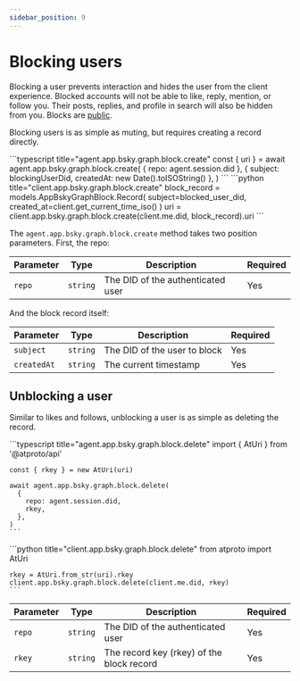 ```yaml
---
sidebar_position: 9
---
```



# Blocking users

Blocking a user prevents interaction and hides the user from the client experience. Blocked accounts will not be able to like, reply, mention, or follow you. Their posts, replies, and profile in search will also be hidden from you. Blocks are [public](/blog/block-implementation).

Blocking users is as simple as muting, but requires creating a record directly.

<Tabs groupId="sdk">
  <TabItem value="ts" label="Typescript">
    ```typescript title="agent.app.bsky.graph.block.create"
    const { uri } = await agent.app.bsky.graph.block.create(
      { repo: agent.session.did },
      {
        subject: blockingUserDid,
        createdAt: new Date().toISOString()
      },
    )
    ```
  </TabItem>
  <TabItem value="python" label="Python">
    ```python title="client.app.bsky.graph.block.create"
    block_record = models.AppBskyGraphBlock.Record(
      subject=blocked_user_did, 
      created_at=client.get_current_time_iso()
    )
    uri = client.app.bsky.graph.block.create(client.me.did, block_record).uri
    ```
  </TabItem>
</Tabs>

The `agent.app.bsky.graph.block.create` method takes two position parameters.
First, the repo:

| Parameter | Type     | Description                       | Required |
| --------- | -------- | --------------------------------- | -------- |
| `repo`    | `string` | The DID of the authenticated user | Yes      |

And the block record itself:

| Parameter   | Type     | Description                  | Required |
| ----------- | -------- | ---------------------------- | -------- |
| `subject`   | `string` | The DID of the user to block | Yes      |
| `createdAt` | `string` | The current timestamp        | Yes      |

## Unblocking a user

Similar to likes and follows, unblocking a user is as simple as deleting the
record.

<Tabs groupId="sdk">
  <TabItem value="ts" label="Typescript">
    ```typescript title="agent.app.bsky.graph.block.delete"
    import { AtUri } from '@atproto/api'

    const { rkey } = new AtUri(uri)

    await agent.app.bsky.graph.block.delete(
      {
        repo: agent.session.did,
        rkey,
      },
    )
    ```

  </TabItem>
  <TabItem value="python" label="Python">
    ```python title="client.app.bsky.graph.block.delete"
    from atproto import AtUri

    rkey = AtUri.from_str(uri).rkey
    client.app.bsky.graph.block.delete(client.me.did, rkey)
    ```
  </TabItem>
</Tabs>

| Parameter | Type     | Description                               | Required |
| --------- | -------- | ----------------------------------------- | -------- |
| `repo`    | `string` | The DID of the authenticated user         | Yes      |
| `rkey`    | `string` | The record key (rkey) of the block record | Yes      |

